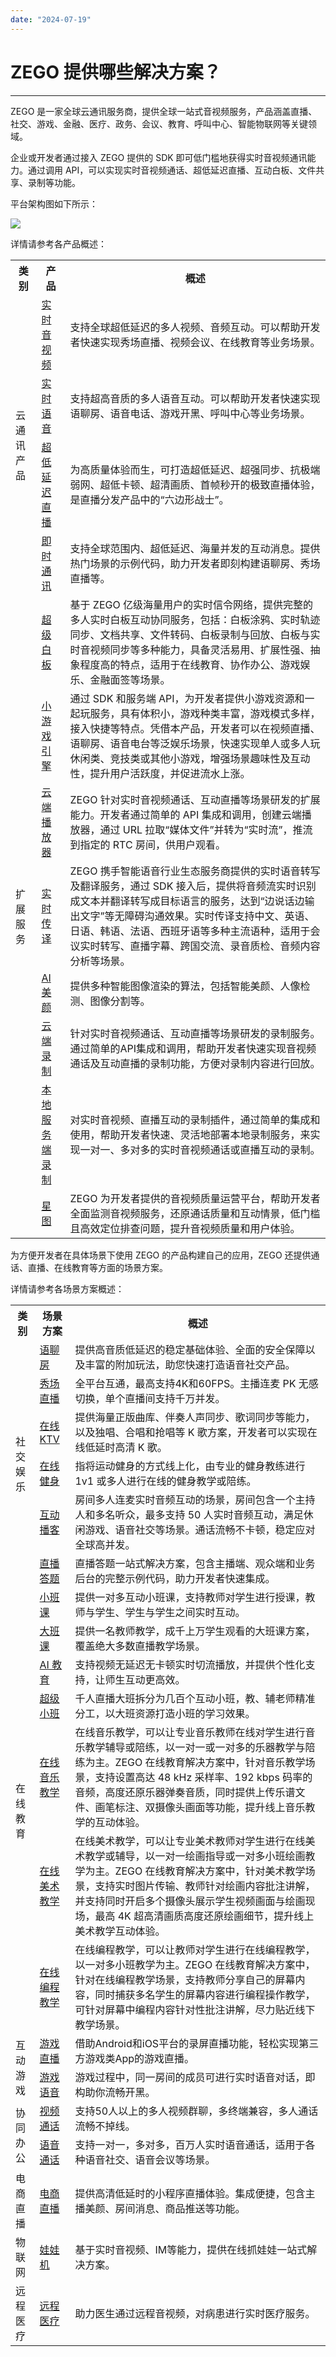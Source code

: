 ```yaml
---
date: "2024-07-19"
---
```

# ZEGO 提供哪些解决方案？

- - -

ZEGO 是一家全球云通讯服务商，提供全球一站式音视频服务，产品涵盖直播、社交、游戏、金融、医疗、政务、会议、教育、呼叫中心、智能物联网等关键领域。

企业或开发者通过接入 ZEGO 提供的 SDK 即可低门槛地获得实时音视频通讯能力。通过调用 API，可以实现实时音视频通话、超低延迟直播、互动白板、文件共享、录制等功能。

平台架构图如下所示：

<Frame width="512" height="auto" caption=""><Frame width="512" height="auto" caption=""><img src="https://doc-media.zego.im/sdk-doc/Pics/iOS/ZegoLiveRoom/ZegoLiveRoom-JoinLive/structure.png" /></Frame></Frame>


详情请参考各产品概述：

<table>
  
<tbody><tr>
<th>类别</th>
<th>产品</th>
<th>概述</th>
</tr>
<tr>
<td rowspan="4">云通讯产品</td>
<td><a target="_blank" href="/real-time-video-android-java/introduction/overview">实时音视频</a></td>
<td>支持全球超低延迟的多人视频、音频互动。可以帮助开发者快速实现秀场直播、视频会议、在线教育等业务场景。</td>
</tr>
<tr>
<td><a target="_blank" href="/real-time-voice-android/introduction/overview">实时语音</a></td>
<td>支持超高音质的多人语音互动。可以帮助开发者快速实现语聊房、语音电话、游戏开黑、呼叫中心等业务场景。</td>
</tr>
<tr>
<td><a target="_blank" href="/live-streaming-android/introduction/overview">超低延迟直播</a></td>
<td>为高质量体验而生，可打造超低延迟、超强同步、抗极端弱网、超低卡顿、超清画质、首帧秒开的极致直播体验，是直播分发产品中的“六边形战士”。</td>
</tr>
<tr>
<td><a target="_blank" href="/real-time-voice-android/introduction/overview">即时通讯</a></td>
<td>支持全球范围内、超低延迟、海量并发的互动消息。提供热门场景的示例代码，助力开发者即刻构建语聊房、秀场直播等。</td>
</tr>
<tr>
<td rowspan="8">扩展服务</td>
<td><a target="_blank" href="https://doc-zh.zego.im/article/11287">超级白板</a></td>
<td>基于 ZEGO 亿级海量用户的实时信令网络，提供完整的多人实时白板互动协同服务，包括：白板涂鸦、实时轨迹同步、文档共享、文件转码、白板录制与回放、白板与实时音视频同步等多种能力，具备灵活易用、扩展性强、抽象程度高的特点，适用于在线教育、协作办公、游戏娱乐、金融面签等场景。</td>
</tr>
<tr>
<td><a target="_blank" href="https://doc-zh.zego.im/article/17621">小游戏引擎</a></td>
<td>通过 SDK 和服务端 API，为开发者提供小游戏资源和一起玩服务，具有体积小，游戏种类丰富，游戏模式多样，接入快捷等特点。凭借本产品，开发者可以在视频直播、语聊房、语音电台等泛娱乐场景，快速实现单人或多人玩休闲类、竞技类或其他小游戏，增强场景趣味性及互动性，提升用户活跃度，并促进流水上涨。</td>
</tr>
<tr>
<td><a target="_blank" href="https://doc-zh.zego.im/article/17844">云端播放器</a></td>
<td>ZEGO 针对实时音视频通话、互动直播等场景研发的扩展能力。开发者通过简单的 API 集成和调用，创建云端播放器，通过 URL 拉取“媒体文件”并转为“实时流”，推流到指定的 RTC 房间，供用户观看。</td>
</tr>
<tr>
<td><a target="_blank" href="/real-time-translation-ios/overview/overview">实时传译</a></td>
<td>ZEGO 携手智能语音行业生态服务商提供的实时语音转写及翻译服务，通过 SDK 接入后，提供将音频流实时识别成文本并翻译转写成目标语言的服务，达到“边说话边输出文字”等无障碍沟通效果。实时传译支持中文、英语、日语、韩语、法语、西班牙语等多种主流语种，适用于会议实时转写、直播字幕、跨国交流、录音质检、音频内容分析等场景。</td>
</tr>
<tr>
<td><a target="_blank" href="https://doc-zh.zego.im/article/9556">AI 美颜</a></td>
<td>提供多种智能图像渲染的算法，包括智能美颜、人像检测、图像分割等。</td>
</tr>
<tr>
<td><a target="_blank" href="https://doc-zh.zego.im/article/6205">云端录制</a></td>
<td>针对实时音视频通话、互动直播等场景研发的录制服务。通过简单的API集成和调用，帮助开发者快速实现音视频通话及互动直播的录制功能，方便对录制内容进行回放。</td>
</tr>
<tr>
<td><a target="_blank" href="https://doc-zh.zego.im/article/2200">本地服务端录制</a></td>
<td>对实时音视频、直播互动的录制插件，通过简单的集成和使用，帮助开发者快速、灵活地部署本地录制服务，来实现一对一、多对多的实时音视频通话或直播互动的录制。</td>
</tr>
<tr>
<td><a target="_blank" href="https://doc-zh.zego.im/article/16353">星图</a></td>
<td>ZEGO 为开发者提供的音视频质量运营平台，帮助开发者全面监测音视频服务，还原通话质量和互动情景，低门槛且高效定位排查问题，提升音视频质量和用户体验。</td>
</tr>
</tbody></table>







为方便开发者在具体场景下使用 ZEGO 的产品构建自己的应用，ZEGO 还提供通话、直播、在线教育等方面的场景方案。

详情请参考各场景方案概述：


<table>
  
<tbody><tr>
<th>类别</th>
<th>场景方案</th>
<th>概述</th>
</tr>
<tr>
<td rowspan="6">社交娱乐</td>
<td><a target="_blank" href="/live-audio-room-ios-objective-c/overview">语聊房</a></td>
<td>提供高音质低延迟的稳定基础体验、全面的安全保障以及丰富的附加玩法，助您快速打造语音社交产品。</td>
</tr>
<tr>
<td><a target="_blank" href="/solution-live-streaming-ios/overview">秀场直播</a></td>
<td>全平台互通，最高支持4K和60FPS。主播连麦 PK 无感切换，单个直播间支持千万并发。</td>
</tr>
<tr>
<td><a target="_blank" href="https://doc-zh.zego.im/article/15040">在线 KTV</a></td>
<td>提供海量正版曲库、伴奏人声同步、歌词同步等能力，以及独唱、合唱和抢唱等 K 歌方案，开发者可以实现在线低延时高清 K 歌。</td>
</tr>
<tr>
<td><a target="_blank" href="/online-fitness/overview">在线健身</a></td>
<td>指将运动健身的方式线上化，由专业的健身教练进行 1v1 或多人进行在线的健身教学或陪练。</td>
</tr>
<tr>
<td><a target="_blank" href="/interactive-podcast/overview">互动播客</a></td>
<td>房间多人连麦实时音频互动的场景，房间包含一个主持人和多名听众，最多支持 50 人实时音频互动，满足休闲游戏、语音社交等场景。通话流畅不卡顿，稳定应对全球高并发。</td>
</tr>
<tr>
<td><a target="_blank" href="https://doc-zh.zego.im/article/3431">直播答题</a></td>
<td>直播答题一站式解决方案，包含主播端、观众端和业务后台的完整示例代码，助力开发者快速集成。</td>
</tr>
<tr>
<td rowspan="7">在线教育</td>
<td><a target="_blank" href="https://doc-zh.zego.im/article/15991">小班课</a></td>
<td>提供一对多互动小班课，支持教师对学生进行授课，教师与学生、学生与学生之间实时互动。</td>
</tr>
<tr>
<td><a target="_blank" href="https://doc-zh.zego.im/article/14127">大班课</a></td>
<td>提供一名教师教学，成千上万学生观看的大班课方案，覆盖绝大多数直播教学场景。</td>
</tr>
<tr>
<td><a target="_blank" href="https://doc-zh.zego.im/article/3452">AI 教育</a></td>
<td>支持视频无延迟无卡顿实时切流播放，并提供个性化支持，让师生互动更高效。</td>
</tr>
<tr>
<td><a target="_blank" href="https://doc-zh.zego.im/article/3605">超级小班</a></td>
<td>千人直播大班拆分为几百个互动小班，教、辅老师精准分工，以大班资源打造小班的学习效果。</td>
</tr>
<tr>
<td><a target="_blank" href="/online-music-teaching/overview">在线音乐教学</a></td>
<td>在线音乐教学，可以让专业音乐教师在线对学生进行音乐教学辅导或陪练，以一对一或一对多的乐器教学与陪练为主。ZEGO 在线教育解决方案中，针对音乐教学场景，支持设置高达 48 kHz 采样率、192 kbps 码率的音频，高度还原乐器弹奏音质，同时提供上传乐谱文件、画笔标注、双摄像头画面等功能，提升线上音乐教学的互动体验。</td>
</tr>
<tr>
<td><a target="_blank" href="/online-art-teaching/overview">在线美术教学</a></td>
<td>在线美术教学，可以让专业美术教师对学生进行在线美术教学或辅导，以一对一绘画指导或一对多小班绘画教学为主。ZEGO 在线教育解决方案中，针对美术教学场景，支持实时图片传输、教师针对绘画内容批注讲解，并支持同时开启多个摄像头展示学生视频画面与绘画现场，最高 4K 超高清画质高度还原绘画细节，提升线上美术教学互动体验。</td>
</tr>
<tr>
<td><a target="_blank" href="/online-code-teaching/overview">在线编程教学</a></td>
<td>在线编程教学，可以让教师对学生进行在线编程教学，以一对多小班教学为主。ZEGO 在线教育解决方案中，针对在线编程教学场景，支持教师分享自己的屏幕内容，同时捕获多名学生的屏幕内容进行编程操作教学，可针对屏幕中编程内容针对性批注讲解，尽力贴近线下教学场景。</td>
</tr>
<tr>
<td rowspan="2">互动游戏</td>
<td><a target="_blank" href="https://doc-zh.zego.im/article/3538">游戏直播</a></td>
<td>借助Android和iOS平台的录屏直播功能，轻松实现第三方游戏类App的游戏直播。</td>
</tr>
<tr>
<td><a target="_blank" href="https://doc-zh.zego.im/article/4586">游戏语音</a></td>
<td>游戏过程中，同一房间的成员可进行实时语音对话，即构助你流畅开黑。</td>
</tr>
<tr>
<td rowspan="2">协同办公</td>
<td><a target="_blank" href="/video-call/overview">视频通话</a></td>
<td>支持50人以上的多人视频群聊，多终端兼容，多人通话流畅不掉线。</td>
</tr>
<tr>
<td><a target="_blank" href="/voice-call/overview">语音通话</a></td>
<td>支持一对一，多对多，百万人实时语音通话，适用于各种语音社交、语音会议等场景。</td>
</tr>
<tr>
<td>电商直播</td>
<td><a target="_blank" href="https://doc-zh.zego.im/article/3924">电商直播</a></td>
<td>提供高清低延时的小程序直播体验。集成便捷，包含主播美颜、房间消息、商品推送等功能。</td>
</tr>
<tr>
<td>物联网</td>
<td><a target="_blank" href="https://doc-zh.zego.im/article/3467">娃娃机</a></td>
<td>基于实时音视频、IM等能力，提供在线抓娃娃一站式解决方案。</td>
</tr>
<tr>
<td>远程医疗</td>
<td><a target="_blank" href="/remote-medical/overview">远程医疗</a></td>
<td>助力医生通过远程音视频，对病患进行实时医疗服务。</td>
</tr>
</tbody></table>